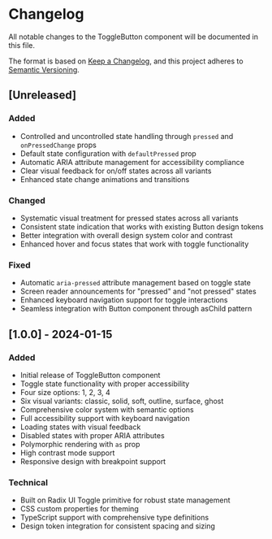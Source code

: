 # Changelog

All notable changes to the ToggleButton component will be documented in this file.

The format is based on [Keep a Changelog](https://keepachangelog.com/en/1.0.0/),
and this project adheres to [Semantic Versioning](https://semver.org/spec/v2.0.0.html).

## [Unreleased]

### Added
- Controlled and uncontrolled state handling through `pressed` and `onPressedChange` props
- Default state configuration with `defaultPressed` prop
- Automatic ARIA attribute management for accessibility compliance
- Clear visual feedback for on/off states across all variants
- Enhanced state change animations and transitions

### Changed
- Systematic visual treatment for pressed states across all variants
- Consistent state indication that works with existing Button design tokens
- Better integration with overall design system color and contrast
- Enhanced hover and focus states that work with toggle functionality

### Fixed
- Automatic `aria-pressed` attribute management based on toggle state
- Screen reader announcements for "pressed" and "not pressed" states
- Enhanced keyboard navigation support for toggle interactions
- Seamless integration with Button component through asChild pattern

## [1.0.0] - 2024-01-15

### Added
- Initial release of ToggleButton component
- Toggle state functionality with proper accessibility
- Four size options: 1, 2, 3, 4
- Six visual variants: classic, solid, soft, outline, surface, ghost
- Comprehensive color system with semantic options
- Full accessibility support with keyboard navigation
- Loading states with visual feedback
- Disabled states with proper ARIA attributes
- Polymorphic rendering with `as` prop
- High contrast mode support
- Responsive design with breakpoint support

### Technical
- Built on Radix UI Toggle primitive for robust state management
- CSS custom properties for theming
- TypeScript support with comprehensive type definitions
- Design token integration for consistent spacing and sizing 